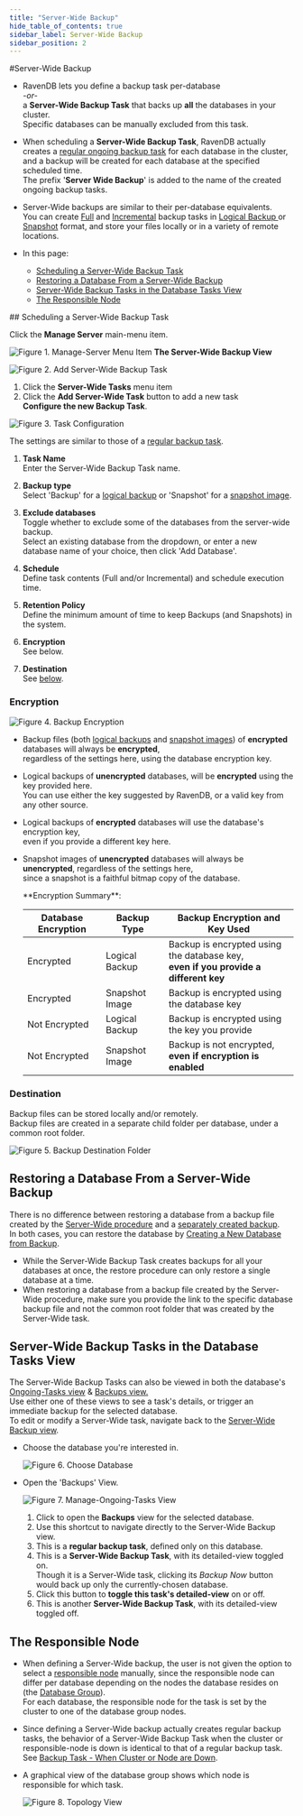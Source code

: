 ```yaml
---
title: "Server-Wide Backup"
hide_table_of_contents: true
sidebar_label: Server-Wide Backup
sidebar_position: 2
---
```



#Server-Wide Backup
<Admonition type="note" title="">

* RavenDB lets you define a backup task per-database  
_-or-_  
  a **Server-Wide Backup Task** that backs up **all** the databases in your cluster.  
  Specific databases can be manually excluded from this task.  

* When scheduling a **Server-Wide Backup Task**, RavenDB actually creates a 
  [regular ongoing backup task](../../studio/database/tasks/backup-task.mdx) 
  for each database in the cluster, and a backup will be created for each database at the specified scheduled time.  
  The prefix '**Server Wide Backup**' is added to the name of the created ongoing backup tasks.  

* Server-Wide backups are similar to their per-database equivalents.  
  You can create [Full](../../client-api/operations/maintenance/backup/backup-overview.mdx#full-backup) 
  and [Incremental](../../client-api/operations/maintenance/backup/backup-overview.mdx#incremental-backup) backup tasks 
  in [Logical Backup ](../../client-api/operations/maintenance/backup/backup-overview.mdx#logical-backup) or 
  [Snapshot](../../client-api/operations/maintenance/backup/backup-overview.mdx#snapshot) format, and store your 
  files locally or in a variety of remote locations.  

* In this page:  
  * [Scheduling a Server-Wide Backup Task](../../studio/server/server-wide-backup.mdx#scheduling-a-server-wide-backup-task)  
  * [Restoring a Database From a Server-Wide Backup](../../studio/server/server-wide-backup.mdx#restoring-a-database-from-a-server-wide-backup)  
  * [Server-Wide Backup Tasks in the Database Tasks View](../../studio/server/server-wide-backup.mdx#server-wide-backup-tasks-in-the-database-tasks-view)  
  * [The Responsible Node](../../studio/server/server-wide-backup.mdx#the-responsible-node)  

</Admonition>
## Scheduling a Server-Wide Backup Task

Click the **Manage Server** main-menu item.  

![Figure 1. Manage-Server Menu Item](./assets/server-wide-backup_01-manage-server.png)
**The Server-Wide Backup View**  

![Figure 2. Add Server-Wide Backup Task](./assets/server-wide-backup_02-new-task.png)

1. Click the **Server-Wide Tasks** menu item  
2. Click the **Add Server-Wide Task** button to add a new task  
**Configure the new Backup Task**.  

![Figure 3. Task Configuration](./assets/server-wide-backup_03-task-configuration.png)

The settings are similar to those of a [regular backup task](../../studio/database/tasks/backup-task.mdx#backup-task).  

1. **Task Name**  
   Enter the Server-Wide Backup Task name.  
  
2. **Backup type**  
   Select 'Backup' for a [logical backup](../../client-api/operations/maintenance/backup/backup-overview.mdx#logical-backup) 
   or 'Snapshot' for a [snapshot image](../../client-api/operations/maintenance/backup/backup-overview.mdx#snapshot).  
  
3. **Exclude databases**  
   Toggle whether to exclude some of the databases from the server-wide backup.  
   Select an existing database from the dropdown, or enter a new database name of your choice, 
   then click 'Add Database'.  

4. **Schedule**  
   Define task contents (Full and/or Incremental) and schedule execution time.  
 
5. **Retention Policy**  
   Define the minimum amount of time to keep Backups (and Snapshots) in the system.  
  
6. **Encryption**  
   See below.  

7. **Destination**  
   See [below](../../studio/server/server-wide-backup.mdx#destination).  

### Encryption

   ![Figure 4. Backup Encryption](./assets/server-wide-backup_04-encryption.png)

   * Backup files (both [logical backups](../../client-api/operations/maintenance/backup/backup-overview.mdx#logical-backup) 
     and [snapshot images](../../client-api/operations/maintenance/backup/backup-overview.mdx#snapshot)) 
     of **encrypted** databases will always be **encrypted**,  
     regardless of the settings here, using the database encryption key.  
   * Logical backups of **unencrypted** databases, will be **encrypted** using the key provided here.  
     You can use either the key suggested by RavenDB, or a valid key from any other source.  
   * Logical backups of **encrypted** databases will use the database's encryption key,  
     even if you provide a different key here.  
   * Snapshot images of **unencrypted** databases will always be **unencrypted**, regardless of the settings here,  
     since a snapshot is a faithful bitmap copy of the database.  

     <Admonition type="info" title="">
      **Encryption Summary**:  
      
      Database Encryption | Backup Type |  Backup Encryption and Key Used  
      ---- | ---- | ----
      Encrypted | Logical Backup | Backup is encrypted using the database key, <br/> **even if you provide a different key**  
      Encrypted | Snapshot Image | Backup is encrypted using the database key  
      Not Encrypted | Logical Backup | Backup is encrypted using the key you provide  
      Not Encrypted | Snapshot Image | Backup is not encrypted, <br/> **even if encryption is enabled**  
      </Admonition>

### Destination  

Backup files can be stored locally and/or remotely.  
Backup files are created in a separate child folder per database, under a common root folder.  

![Figure 5. Backup Destination Folder](./assets/server-wide-backup_05-destination-local.png)



## Restoring a Database From a Server-Wide Backup

There is no difference between restoring a database from a backup file created by the 
[Server-Wide procedure](../../studio/server/server-wide-backup.mdx#scheduling-a-server-wide-backup-task) 
and a [separately created backup](../../studio/database/tasks/backup-task.mdx#backup-task).  
In both cases, you can restore the database by 
[Creating a New Database from Backup](../../studio/server/databases/create-new-database/from-backup.mdx#create-a-database-from-backup).  

* While the Server-Wide Backup Task creates backups for all your databases at once, 
  the restore procedure can only restore a single database at a time.  
* When restoring a database from a backup file created by the Server-Wide procedure, make sure you provide the 
  link to the specific database backup file and not the common root folder that was created by the Server-Wide task.


## Server-Wide Backup Tasks in the Database Tasks View

The Server-Wide Backup Tasks can also be viewed in both the database's [Ongoing-Tasks view](../../studio/database/tasks/ongoing-tasks/general-info.mdx) 
& [Backups view.](../../studio/database/tasks/backup-task.mdx)  
Use either one of these views to see a task's details, or trigger an immediate backup for the selected database.  
To edit or modify a Server-Wide task, navigate back to the [Server-Wide Backup view](../../client-api/operations/maintenance/backup/backup-overview.mdx#scheduling-a-server-wide-backup-task).  

* Choose the database you're interested in.  

  ![Figure 6. Choose Database](./assets/ongoing-tasks-view_00-choose-database.png)

* Open the 'Backups' View.  

  ![Figure 7. Manage-Ongoing-Tasks View](./assets/ongoing-tasks-view_01.png)

   1. Click to open the **Backups** view for the selected database.  
   2. Use this shortcut to navigate directly to the Server-Wide Backup view.  
   3. This is a **regular backup task**, defined only on this database.  
   4. This is a **Server-Wide Backup Task**, with its detailed-view toggled on.  
      Though it is a Server-Wide task, clicking its *Backup Now* button would back up only the currently-chosen database.  
   5. Click this button to **toggle this task's detailed-view** on or off.  
   6. This is another **Server-Wide Backup Task**, with its detailed-view toggled off.  


## The Responsible Node

* When defining a Server-Wide backup, the user is not given the option to select a 
  [responsible node](../../studio/server/server-wide-backup.mdx#the-responsible-node) manually, 
  since the responsible node can differ per database depending on the nodes the database resides on 
  (the [Database Group](../../studio/database/settings/manage-database-group.mdx#database-group)).  
  For each database, the responsible node for the task is set by the cluster to one of the database group nodes.

* Since defining a Server-Wide backup actually creates regular backup tasks, 
  the behavior of a Server-Wide Backup Task when the cluster or responsible-node is down is identical to that of a regular backup task.  
  See [Backup Task - When Cluster or Node are Down](../../studio/database/tasks/backup-task.mdx#backup-task---when-cluster-or-node-are-down).  

* A graphical view of the database group shows which node is responsible for which task.  
  
  ![Figure 8. Topology View](./assets/ongoing-tasks-view_02-topology-view.png)



